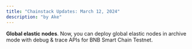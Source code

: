 ```yaml
---
title: "Chainstack Updates: March 12, 2024"
description: "by Ake"
---
```

**Global elastic nodes**. Now, you can deploy global elastic nodes in archive mode with debug & trace APIs for BNB Smart Chain Testnet.
